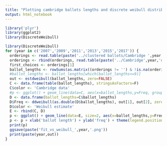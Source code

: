 ```yaml
---
title: "Plotting cambridge ballots lengths and discrete weibull distributions"
output: html_notebook
---
```



```r
library('plyr')
library(ggplot2)
library(DiscreteWeibull)
```

```r
library(DiscreteWeibull)
for (year in c('2007','2009','2011','2013','2015','2017')) {
  orderings <- read.table(paste('../clustered ballots/Cambridge ',year,'orderings cluster 1.csv'), sep=',', header=TRUE)
  orderings <- rbind(orderings, read.table(paste('../Cambridge',year,'orderings cluster 2.csv'), sep=',', header=TRUE))
  first_choices <- orderings[1]
  ballot_lengths <- rowSums(as.matrix((orderings != '') & !is.na(orderings)))
  #ballot_lengths <- ballot_lengths[which(ballot_lengths<=9)]
  out <- estdweibull(ballot_lengths, zero=FALSE)
  C <- data.frame(table(ballot_lengths), stringsAsFactors=F)
  C$color <- 'Cambridge data'
  #p <- ggplot() + geom_line(data=C, aes(x=ballot_lengths,y=Freq, group=1, color='Cambridge data'))
  D <- data.frame(ballot_lengths=C$ballot_lengths)
  D$Freq <- ddweibull(as.double(D$ballot_lengths), out[1], out[2], zero=F)*length(ballot_lengths)
  D$color <- 'Weibull estimate'
  E <- rbind(C, D)
  p <- ggplot() + geom_line(data=E, size=2, aes(x=ballot_lengths,y=Freq, group=color, color=color, linetype=color))
  p <- p + xlab('ballot length') + ylab('freq') + theme(legend.position="none") 
  print(p)
  ggsave(paste('fit_vs_weibull_',year,'.png'))
  print(paste(year,out))
}

```

